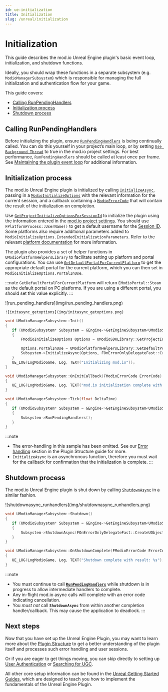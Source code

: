 ```yaml
---
id: ue-initialization
title: Initialization
slug: /unreal/initialization
---
```


# Initialization

This guide describes the mod.io Unreal Engine plugin's basic event loop, initialization, and shutdown functions.  

Ideally, you should wrap these functions in a separate subsystem (e.g. `ModioManagerSubsystem`) which is responsible for managing the full initialization and authentication flow for your game.  

This guide covers:

* [Calling RunPendingHandlers](#calling-runpendinghandlers)
* [Initialization process](#initialization-process)
* [Shutdown process](#shutdown-process)

## Calling RunPendingHandlers
Before initializing the plugin, ensure [`RunPendingHandlers`](/unreal/refdocs#run-pending-handlers) is being continually called. You can do this yourself in your project’s main loop, or by setting [`Use Background Thread`](/unreal/installation#using-a-background-thread) to true in the mod.io project settings.  For best performance, `RunPendingHandlers` should be called at least once per frame. See [Maintaining the plugin event loop](/unreal/plugin-structure#maintaining-the-plugin-event-loop) for additional information.

## Initialization process
The mod.io Unreal Engine plugin is initialized by calling [`InitializeAsync`](/unreal/refdocs#initializeasync), passing in a [`ModioInitializeOptions`](/unreal/refdocs#modioinitializeoptions) with the relevant information for the current session, and a callback containing a [`ModioErrorCode`](/unreal/refdocs#modioerrorcode) that will contain the result of the initialization on completion.  

Use [`GetProjectInitializeOptionsForSessionId`](/unreal/refdocs#get-project-initialize-options-for-session-id) to initialize the plugin using the information entered in the [mod.io project settings](/unreal/installation#plugin-configuration).  You should use `FPlatformProcess::UserName()` to get a default username for the [Session ID](/unreal/plugin-structure#user-sessions).  Some platforms also require additional parameters added to `ModioInitializeOptions.ExtendedInitializationParameters`.  Refer to the relevant [platform documentation](/getting-started#expand-with-cross-platform-functionality) for more information.

The plugin also provides a set of helper functions in `UModioPlatformHelpersLibrary` to facilitate setting up platform and portal configurations. You can use [`GetDefaultPortalForCurrentPlatform`](/unreal/refdocs#get-default-portal-for-current-platform) to get the appropriate default portal for the current platform, which you can then set in `ModioInitializeOptions.PortalInUse`.

:::note
`GetDefaultPortalForCurrentPlatform` will return `EModioPortal::Steam` as the default portal on PC platforms. If you are using a different portal, you should set this value explicitly.
:::

<Tabs groupId="languages">
<TabItem value="blueprint" label="Blueprint">
  	![run_pending_handlers](img/run_pending_handlers.png)

	![initasync_getoptions](img/initasync_getoptions.png)
  </TabItem>
  <TabItem value="cpp" label="C++">

 ```cpp
void UModioManagerSubsystem::Init()
{	
	if (UModioSubsystem* Subsystem = GEngine->GetEngineSubsystem<UModioSubsystem>())
	{
		FModioInitializeOptions Options = UModioSDKLibrary::GetProjectInitializeOptionsForSessionId(FPlatformProcess::UserName())

		Options.PortalInUse = UModioPlatformHelpersLibrary::GetDefaultPortalForCurrentPlatform();
		Subsystem->InitializeAsync(Options, FOnErrorOnlyDelegateFast::CreateUObject(this, &UModioManagerSubsystem::OnInitCallback));
	}
	UE_LOG(LogModioGame, Log, TEXT("Initializing mod.io"));
}

void UModioManagerSubsystem::OnInitCallback(FModioErrorCode ErrorCode)
{
    UE_LOG(LogModioGame, Log, TEXT("mod.io initialization complete with result: %s"), *ErrorCode.GetErrorMessage());
}

void UModioManagerSubsystem::Tick(float DeltaTime)
{
	if (UModioSubsystem* Subsystem = GEngine->GetEngineSubsystem<UModioSubsystem>())
	{
		Subsystem->RunPendingHandlers();
	}
}
```
  </TabItem>
</Tabs>


:::note
* The error-handling in this sample has been omitted. See our [Error handling](/unreal/plugin-structure#error-handling) section in the Plugin Structure guide for more. 
* `InitializeAsync` is an asynchronous function, therefore you must wait for the callback for confirmation that the initialization is complete.
:::

## Shutdown process

The mod.io Unreal Engine plugin is shut down by calling [`ShutdownAsync`](/unreal/refdocs#shutdownasync) in a similar fashion.

<Tabs groupId="languages">
  <TabItem value="blueprint" label="Blueprint">
![shutdownasync_runhandlers](img/shutdownasync_runhandlers.png)
  </TabItem>
  <TabItem value="cpp" label="C++">

 ```cpp
void UModioManagerSubsystem::Shutdown()
{
	if (UModioSubsystem* Subsystem = GEngine->GetEngineSubsystem<UModioSubsystem>())
	{
		Subsystem->ShutdownAsync(FOnErrorOnlyDelegateFast::CreateUObject(this, &UModioManagerSubsystem::OnShutdownComplete));
	}
}

void UModioManagerSubsystem::OnShutdownComplete(FModioErrorCode ErrorCode)
{
	UE_LOG(LogModioGame, Log, TEXT("Shutdown complete with result: %s"), *ErrorCode.GetErrorMessage());
}
```

  </TabItem>
</Tabs>


:::note
* You must continue to call [**`RunPendingHandlers`**](/unreal/refdocs#run-pending-handlers) while shutdown is in progress to allow intermediate handlers to complete.
* Any in-flight mod.io async calls will complete with an error code indicating cancellation.
* You *must not* call **`ShutdownAsync`** from within another completion handler/callback. This may cause the application to deadlock. 
:::

## Next steps

Now that you have set up the Unreal Engine Plugin, you may want to learn more about the [Plugin Structure](/unreal/plugin-structure) to get a better understanding of the plugin itself and processes such error handling and user sessions. 

Or if you are eager to get things moving, you can skip directly to setting up [User Authentication](/unreal/user-authentication) or [Searching for UGC](/unreal/searching-ugc).

All other core setup information can be found in the [Unreal Getting Started Guides](/unreal#unreal-engine-core-plugin-guides), which are designed to teach you how to implement the fundamentals of the Unreal Engine Plugin.
